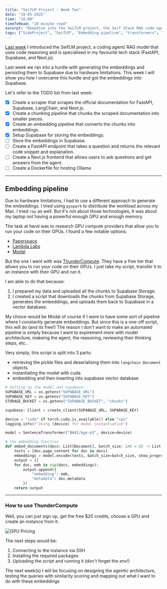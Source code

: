 ```yaml
---
title: "SeifLM Project - Week Two"
date: "19-05-2025"
time: "18:00"
timeToRead: "10 minute read"
excerpt: "Deepdive into the SeifLM project, the Seif Stack RAG code agent, using FastAPI, Supabase, LangChain, and Next.js. Pt 2 of the SeifLM project."
tags: ["SideProject", "SeifLM", "Embedding pipeline", "transformers", "BAAI/bge-m3", "Supabase", "GPU compute"]
---
```


[Last week](/blog/seif-lm-week-one) I introduced the SeifLM project, a coding agent/ RAG model that uses code reasoning and is specialised in my favourite tech stack (FastAPI, Supabase, and Next.js).

Last week we ran into a hurdle with generating the embeddings and persisting them to Supabase due to hardware limitations. This week I will show you how I overcame this hurdle and got the embeddings into Supabase.

Let's refer to the TODO list from last week:
- [x] Create a scraper that scrapes the official documentation for FastAPI, Supabase, LangChain, and Next.js.
- [x] Create a chunking pipeline that chunks the scraped documentation into smaller pieces.
- [x] Create an embedding pipeline that converts the chunks into embeddings.
- [x] Setup Supabase for storing the embeddings.
- [ ] Store the embeddings in Supabase.
- [ ] Create a FastAPI endpoint that takes a question and returns the relevant code snippet and explanation.
- [ ] Create a Next.js frontend that allows users to ask questions and get answers from the agent.
- [ ] Create a Dockerfile for hosting Ollama
_________________

## Embedding pipeline
Due to hardware limitations, I had to use a different approach to generate the embeddings. I tried using `pyspark` to distribute the workload across my Mac. I tried `ray` as well. But it's not about those technologies, It was about my laptop not having a powerful enough GPU and enough memory.

The task at hand was to research GPU compute providers that allow you to run your code on their GPUs. I found a few notable options:
- [Paperspace](https://www.paperspace.com/)
- [Lambda Labs](https://lambdalabs.com/)
- [Modal](https://modal.com/)

But the one I went with was [ThunderCompute](https://thundercompute.io/). They have a free tier that allows you to run your code on their GPUs. I just take my script, transfer it to an instance with their GPU and run it.

I am able to do that because:
1. I prepared my data and uploaded all the chunks to Supabase Storage.
2. I created a script that downloads the chunks from Supabase Storage, generates the embeddings, and uploads them back to Supabase in a vector database.

My choice would be Modal of course if I were to have some sort of pipeline where I constantly generate embeddings. But since this is a one-off script, this will do (and its free!)
The reason I don't want to make an automated pipeline is simply because I want to expirement more with model architecture, makeing the agent, the reasoning, reviewing their thinking steps, etc..

Very simply, this script is split into 3 parts:
- retrieving the pickle files and deserialising them into `langchain Document` objects
- instantiating the model with cuda
- embedding and then inserting into supabase vector database

```python
# Setting up the model and supabase:
SUPABASE_URL = os.getenv("SUPABASE_URL")
SUPABASE_KEY = os.getenv("SUPABASE_KEY")
STORAGE_BUCKET = os.getenv("SUPABASE_BUCKET", "chunks")

supabase: Client = create_client(SUPABASE_URL, SUPABASE_KEY)

device = "cuda" if torch.cuda.is_available() else "cpu"
logging.info(f"Using {device} for model instantiation")

model = SentenceTransformer("BAAI/bge-m3", device=device)
```

```python
# the embedding function
def embed_documents(docs: List[Document], batch_size: int = 8) -> List[dict]:
    texts = [doc.page_content for doc in docs]
    embeddings = model.encode(texts, batch_size=batch_size, show_progress_bar=False).tolist()
    output = []
    for doc, emb in zip(docs, embeddings):
        output.append({
            "embedding": emb,
            "metadata": doc.metadata
        })
    return output
```
----

### How to use ThunderCompute
Well, you can just sign up, get the free $20 credits, choose a GPU and create an instance from it.

![GPU Pricing](/assets/blogs/Thundercompute-gpu.png)

The next steps would be:
1. Connecting to the instance via SSH
2. Installing the required packages
3. Uploading the script and running it (don't forget the env!)

The next week(s) I will be focusing on designing the agentic architecture, testing the queries with similarity scoring and mapping out what I want to do with these embeddings

